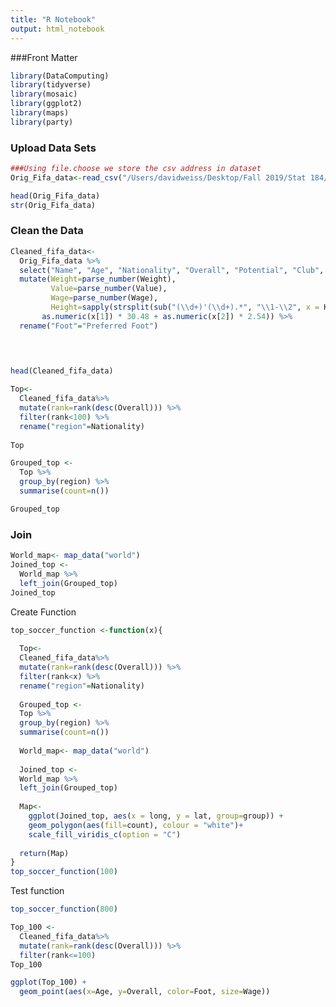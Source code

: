 ```yaml
---
title: "R Notebook"
output: html_notebook
---
```


###Front Matter
```r
library(DataComputing)
library(tidyverse)
library(mosaic)
library(ggplot2)
library(maps)
library(party)
```


### Upload Data Sets
```r
###Using file.choose we store the csv address in dataset
Orig_Fifa_data<-read_csv("/Users/davidweiss/Desktop/Fall 2019/Stat 184/Final Project/FIFA DATA.csv")


```

```r
head(Orig_Fifa_data)
str(Orig_Fifa_data)
```


### Clean the Data
```r
Cleaned_fifa_data<-
  Orig_Fifa_data %>%
  select("Name", "Age", "Nationality", "Overall", "Potential", "Club", "Value", "Wage", "Preferred Foot", "Weak Foot", "Skill Moves", "Work Rate", "Position", "Height", "Weight", "Crossing",	"Finishing",	"HeadingAccuracy",	"ShortPassing",	"Volleys",	"Dribbling", "Curve",	"FKAccuracy",	"LongPassing",	"BallControl",	"Acceleration",	"SprintSpeed",	"Agility",	"Reactions",	"Balance",	"ShotPower",	"Jumping",	"Stamina",	"Strength",	"LongShots",	"Aggression",	"Interceptions",	"Positioning",	"Vision",	"Penalties",	"Composure",	"Marking",	"StandingTackle",	'SlidingTackle',	"GKDiving",	"GKHandling",	"GKKicking",	"GKPositioning",	"GKReflexes") %>%
  mutate(Weight=parse_number(Weight),
         Value=parse_number(Value),
         Wage=parse_number(Wage),
         Height=sapply(strsplit(sub("(\\d+)'(\\d+).*", "\\1-\\2", x = Height), "-"), function(x)
       as.numeric(x[1]) * 30.48 + as.numeric(x[2]) * 2.54)) %>%
  rename("Foot"="Preferred Foot")

  
  
```

```r
head(Cleaned_fifa_data)
```


```r
Top<-
  Cleaned_fifa_data%>%
  mutate(rank=rank(desc(Overall))) %>%
  filter(rank<100) %>%
  rename("region"=Nationality)
 
Top 
```

```r
Grouped_top <-
  Top %>%
  group_by(region) %>%
  summarise(count=n())

Grouped_top
```


### Join
```r
World_map<- map_data("world")
Joined_top <-
  World_map %>%
  left_join(Grouped_top)
Joined_top
```



Create Function

```r
top_soccer_function <-function(x){
  
  Top<-
  Cleaned_fifa_data%>%
  mutate(rank=rank(desc(Overall))) %>%
  filter(rank<x) %>%
  rename("region"=Nationality)
  
  Grouped_top <-
  Top %>%
  group_by(region) %>%
  summarise(count=n())
  
  World_map<- map_data("world")
  
  Joined_top <-
  World_map %>%
  left_join(Grouped_top)
  
  Map<-
    ggplot(Joined_top, aes(x = long, y = lat, group=group)) +
    geom_polygon(aes(fill=count), colour = "white")+
    scale_fill_viridis_c(option = "C")
  
  return(Map)
}
top_soccer_function(100)
```

Test function

```r
top_soccer_function(800)
```

```r
Top_100 <-
  Cleaned_fifa_data%>%
  mutate(rank=rank(desc(Overall))) %>%
  filter(rank<=100) 
Top_100
```

```r
ggplot(Top_100) +
  geom_point(aes(x=Age, y=Overall, color=Foot, size=Wage)) 
```



